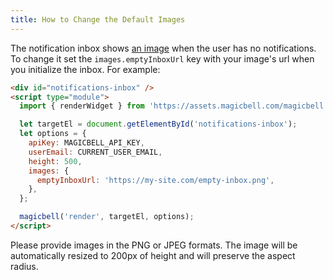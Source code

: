 ```yaml
---
title: How to Change the Default Images
---
```


The notification inbox shows [an image](https://assets.magicbell.io/images/empty_inbox.png) when the user has no notifications. To change it set the `images.emptyInboxUrl` key with your image's url when you initialize the inbox. For example:

```html title=ESM
<div id="notifications-inbox" />
<script type="module">
  import { renderWidget } from 'https://assets.magicbell.com/magicbell.esm.js';

  let targetEl = document.getElementById('notifications-inbox');
  let options = {
    apiKey: MAGICBELL_API_KEY,
    userEmail: CURRENT_USER_EMAIL,
    height: 500,
    images: {
      emptyInboxUrl: 'https://my-site.com/empty-inbox.png',
    },
  };

  magicbell('render', targetEl, options);
</script>
```

<Note>
  Please provide images in the PNG or JPEG formats. The image will be automatically
  resized to 200px of height and will preserve the aspect radius.
</Note>
